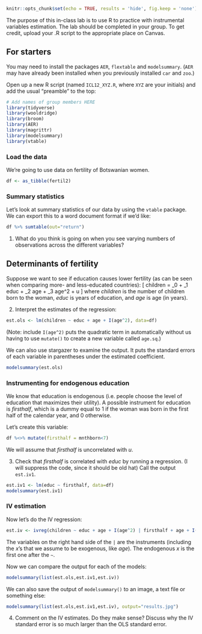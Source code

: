 ```{r setup, include=FALSE}
knitr::opts_chunk$set(echo = TRUE, results = 'hide', fig.keep = 'none')
```

The purpose of this in-class lab is to use R to practice with instrumental variables estimation. The lab should be completed in your group. To get credit, upload your .R script to the appropriate place on Canvas.

## For starters
You may need to install the packages `AER`, `flextable` and `modelsummary`. (`AER` may have already been installed when you previously installed `car` and `zoo`.)

Open up a new R script (named `ICL12_XYZ.R`, where `XYZ` are your initials) and add the usual "preamble" to the top:
```{r message=FALSE, warning=FALSE, paged.print=FALSE}
# Add names of group members HERE
library(tidyverse)
library(wooldridge)
library(broom)
library(AER)
library(magrittr)
library(modelsummary)
library(vtable)
```

### Load the data
We're going to use data on fertility of Botswanian women.

```{r}
df <- as_tibble(fertil2)
```

### Summary statistics
Let's look at summary statistics of our data by using the `vtable` package. We can export this to a word document format if we'd like:
```{r, results="show"}
df %>% sumtable(out="return")
```

1. What do you think is going on when you see varying numbers of observations across the different variables?

## Determinants of fertility
Suppose we want to see if education causes lower fertility (as can be seen when comparing more- and less-educated countries):
\[
children = \beta_0 + \beta_1 educ + \beta_2 age + \beta_3 age^2 + u
\]
where $children$ is the number of children born to the woman, $educ$ is years of education, and $age$ is age (in years).

2. Interpret the estimates of the regression:

```{r}
est.ols <- lm(children ~ educ + age + I(age^2), data=df)
```

(Note: include `I(age^2)` puts the quadratic term in automatically without us having to use `mutate()` to create a new variable called `age.sq`.)

We can also use stargazer to examine the output. It puts the standard errors of each variable in parentheses under the estimated coefficient.
```{r, results="show"}
modelsummary(est.ols)
```

### Instrumenting for endogenous education
We know that education is endogenous (i.e. people choose the level of education that maximizes their utility). A possible instrument for education is $firsthalf$, which is a dummy equal to 1 if the woman was born in the first half of the calendar year, and 0 otherwise.

Let's create this variable:
```{r}
df %<>% mutate(firsthalf = mnthborn<7)
```

We will assume that $firsthalf$ is uncorrelated with $u$.

3. Check that $firsthalf$ is correlated with $educ$ by running a regression. (I will suppress the code, since it should be old hat) Call the output `est.iv1`.

```{r include=FALSE, message=FALSE, warning=FALSE, paged.print=FALSE}
est.iv1 <- lm(educ ~ firsthalf, data=df)
modelsummary(est.iv1)
```

### IV estimation
Now let's do the IV regression:
```{r}
est.iv <- ivreg(children ~ educ + age + I(age^2) | firsthalf + age + I(age^2), data=df)
```

The variables on the right hand side of the `|` are the instruments (including the $x$'s that we assume to be exogenous, like $age$). The endogenous $x$ is the first one after the `~`.

Now we can compare the output for each of the models:
```{r, results="show"}
modelsummary(list(est.ols,est.iv1,est.iv))
```

We can also save the output of `modelsummary()` to an image, a text file or something else:
```{r}
modelsummary(list(est.ols,est.iv1,est.iv), output="results.jpg")
```

4. Comment on the IV estimates. Do they make sense? Discuss why the IV standard error is so much larger than the OLS standard error.
